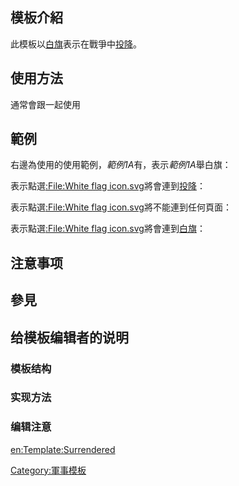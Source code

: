 <includeonly><!-- 在這裡加入模板的保護標識 --></includeonly><noinclude>{{template doc page viewed directly}}</noinclude>
<!-- 在本行下編輯模板說明 -->
== 模板介紹 ==
此模板以[[白旗]]表示在戰爭中[[投降]]。

== 使用方法 ==
通常會跟{{tl|warbox}}一起使用

== 範例 ==
右邊為使用{{tl|warbox}}的使用範例，''範例1A''有{{tl|Surrendered}}，表示''範例1A''舉白旗：
{{warbox
| conflict =使用範例
| partof =模板範例
| image =[[File:Example.svg|使用範例|300px]]
| caption =這是範例
| date =0年0月0日
| place =0年0月0日
| result =0年0月0日
| combatant1 =範例國家1
| combatant2 =範例國家2
| commander1 =
範例1
*範例1A{{Surrendered}}
*範例1B
| commander2 =
範例2
*範例2A
*範例2B
| strength1 =範例
| strength2 =範例
| casualties1 =範例
| casualties2 =範例
|notes=這是範例
}}

{{tl|Surrendered}}表示點選[[:File:White flag icon.svg]]將會連到[[投降]]：{{Surrendered}}

{{tl|Surrendered|}}表示點選[[:File:White flag icon.svg]]將不能連到任何頁面：{{Surrendered|}}

{{tl|Surrendered|白旗}}表示點選[[:File:White flag icon.svg]]將會連到[[白旗]]：{{Surrendered|白旗}}

== 注意事项 ==

== 參見 ==

== 给模板编辑者的说明 ==
=== 模板结构 ===
=== 实现方法 ===
=== 编辑注意 ===

<includeonly>
<!-- 本行下加入模板的分類 -->
[[Category:軍事模板]]
<!-- 本行下加入模板的跨語言鏈接 -->
[[en:Template:Surrendered]]
</includeonly>